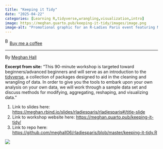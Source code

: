 ```yaml
---
title: "Keeping it Tidy"
date: "2025-04-22"
categories: [Learning R,tidyverse,wrangling,visualization,intro]
image: https://meghan.quarto.pub/keeping-it-tidy/images/image.png
image-alt: "Promotional graphic for an R-Ladies Paris event featuring Meghan Hall, titled 'Keeping it Tidy: Using the Tidyverse to Efficiently Organize, Transform, and Visualize Data,' held on September 8, 2022 at 7pm CEST via Zoom. Includes tidyverse logo, Meghan Hall’s photo, and social media icons and links."
---
```


<link href="https://fonts.googleapis.com/css?family=Cookie" rel="stylesheet"><a class="bmc-button" target="_blank" href="https://www.buymeacoffee.com/JoscelinRocha">![Buy me a coffee](https://cdn.buymeacoffee.com/buttons/bmc-new-btn-logo.svg){alt="Buy me a coffee" width="15" height="21"}Buy me a coffee</a>

------------------------------------------------------------------------

By [Meghan Hall](https://meghan.rbind.io/blog/tidymodels-intro/)

**Excerpt from site:** "This 90-minute workshop is targeted toward beginners/advanced beginners and will serve as an introduction to the [tidyverse](https://www.tidyverse.org/), a collection of packages designed to aid in the cleaning and wrangling of data. In order to give you the tools to embark upon your own analysis on your own data, we will work through a sample data set and discuss methods for modifying, aggregating, reshaping, and visualizing data."

1.  Link to slides here: <https://meghan.rbind.io/slides/rladiesparis/rladiesparis#/title-slide>
2.  Link to workshop website here: <https://meghan.quarto.pub/keeping-it-tidy/>
3.  Link to repo here: <https://github.com/meghall06/rladiesparis/blob/master/keeping-it-tidy.R>

![](https://meghan.quarto.pub/keeping-it-tidy/images/image.png)
